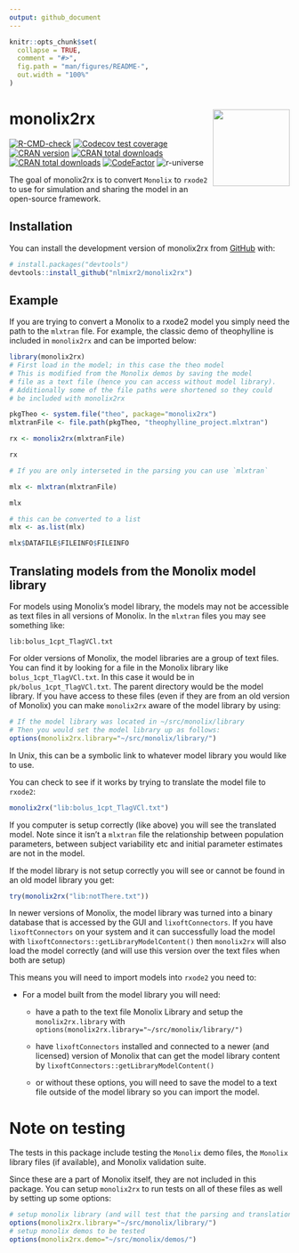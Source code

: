```yaml
---
output: github_document
---
```


<!-- README.md is generated from README.Rmd. Please edit that file -->

```r
knitr::opts_chunk$set(
  collapse = TRUE,
  comment = "#>",
  fig.path = "man/figures/README-",
  out.width = "100%"
)
```

# monolix2rx <img src="man/figures/logo.png" align="right" height="138" alt="" />

<!-- badges: start -->
[![R-CMD-check](https://github.com/nlmixr2/monolix2rx/actions/workflows/R-CMD-check.yaml/badge.svg)](https://github.com/nlmixr2/monolix2rx/actions/workflows/R-CMD-check.yaml)
[![Codecov test
coverage](https://codecov.io/gh/nlmixr2/monolix2rx/branch/main/graph/badge.svg)](https://app.codecov.io/gh/nlmixr2/monolix2rx?branch=main)
[![CRAN
version](http://www.r-pkg.org/badges/version/monolix2rx)](https://cran.r-project.org/package=monolix2rx)
[![CRAN total
downloads](https://cranlogs.r-pkg.org/badges/grand-total/monolix2rx)](https://cran.r-project.org/package=monolix2rx)
[![CRAN total
downloads](https://cranlogs.r-pkg.org/badges/monolix2rx)](https://cran.r-project.org/package=monolix2rx)
[![CodeFactor](https://www.codefactor.io/repository/github/nlmixr2/monolix2rx/badge)](https://www.codefactor.io/repository/github/nlmixr2/monolix2rx)
![r-universe](https://nlmixr2.r-universe.dev/badges/monolix2rx)
<!-- badges: end -->

The goal of monolix2rx is to convert `Monolix` to `rxode2` to use for
simulation and sharing the model in an open-source framework.

## Installation

You can install the development version of monolix2rx from
[GitHub](https://github.com/) with:

``` r
# install.packages("devtools")
devtools::install_github("nlmixr2/monolix2rx")
```

## Example

If you are trying to convert a Monolix to a rxode2 model you simply
need the path to the `mlxtran` file.  For example, the classic demo of
theophylline is included in `monolix2rx` and can be imported below:

```r
library(monolix2rx)
# First load in the model; in this case the theo model
# This is modified from the Monolix demos by saving the model
# file as a text file (hence you can access without model library).
# Additionally some of the file paths were shortened so they could
# be included with monolix2rx

pkgTheo <- system.file("theo", package="monolix2rx")
mlxtranFile <- file.path(pkgTheo, "theophylline_project.mlxtran")

rx <- monolix2rx(mlxtranFile)

rx

# If you are only interseted in the parsing you can use `mlxtran`

mlx <- mlxtran(mlxtranFile)

mlx

# this can be converted to a list
mlx <- as.list(mlx)

mlx$DATAFILE$FILEINFO$FILEINFO
```

## Translating models from the Monolix model library

For models using Monolix's model library, the models may not be
accessible as text files in all versions of Monolix.  In the `mlxtran`
files you may see something like:

```
lib:bolus_1cpt_TlagVCl.txt
```

For older versions of Monolix, the model libraries are a group of text
files.  You can find it by looking for a file in the Monolix library
like `bolus_1cpt_TlagVCl.txt`.  In this case it would be in
`pk/bolus_1cpt_TlagVCl.txt`.  The parent directory would be the model
library.  If you have access to these files (even if they are from an
old version of Monolix) you can make `monolix2rx` aware of the model
library by using:

```r
# If the model library was located in ~/src/monolix/library
# Then you would set the model library up as follows:
options(monolix2rx.library="~/src/monolix/library/")
```

In Unix, this can be a symbolic link to whatever model library you
would like to use.

You can check to see if it works by trying to translate the model file
to `rxode2`:

```r
monolix2rx("lib:bolus_1cpt_TlagVCl.txt")
```

If you computer is setup correctly (like above) you will see the
translated model.  Note since it isn't a `mlxtran` file the
relationship between population parameters, between subject
variability etc and initial parameter estimates are not in the model.

If the model library is not setup correctly you will see or cannot be
found in an old model library you get:

```r
try(monolix2rx("lib:notThere.txt"))
```

In newer versions of Monolix, the model library was turned into a
binary database that is accessed by the GUI and `lixoftConnectors`.
If you have `lixoftConnectors` on your system and it can successfully
load the model with `lixoftConnectors::getLibraryModelContent()` then
`monolix2rx` will also load the model correctly (and will use this
version over the text files when both are setup)

This means you will need to import models into `rxode2` you need to:

- For a model built from the model library you will need:

  - have a path to the text file Monolix Library and setup the
    `monolix2rx.library` with
    `options(monolix2rx.library="~/src/monolix/library/")`

  - have `lixoftConnectors` installed and connected to a newer (and
    licensed) version of Monolix that can get the model library
    content by `lixoftConnectors::getLibraryModelContent()`

  - or without these options, you will need to save the model to a
    text file outside of the model library so you can import the model.

# Note on testing

The tests in this package include testing the `Monolix` demo files,
the `Monolix` library files (if available), and Monolix validation
suite.

Since these are a part of Monolix itself, they are not included in
this package.  You can setup `monolix2rx` to run tests on all of these
files as well by setting up some options:

``` r
# setup monolix library (and will test that the parsing and translation are as expected)
options(monolix2rx.library="~/src/monolix/library/")
# setup monolix demos to be tested
options(monolix2rx.demo="~/src/monolix/demos/")
```
